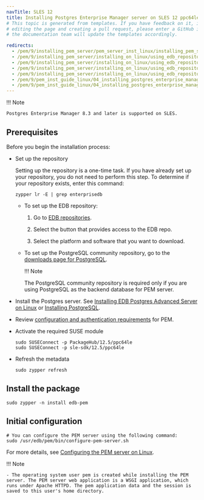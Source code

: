 ```yaml
---
navTitle: SLES 12
title: Installing Postgres Enterprise Manager server on SLES 12 ppc64le
# This topic is generated from templates. If you have feedback on it, instead of
# editing the page and creating a pull request, please enter a GitHub issue and
# the documentation team will update the templates accordingly.

redirects:
  - /pem/9/installing_pem_server/pem_server_inst_linux/installing_pem_server_using_edb_repository/ibm_power_ppc64le/pem_server_sles12_ppcle
  - /pem/9/installing_pem_server/installing_on_linux/using_edb_repository/ibm_power_ppc64le/pem_server_sles12_ppcle/
  - /pem/9/installing_pem_server/installing_on_linux/using_edb_repository/ppc64le/pem_server_sles12_ppcle/
  - /pem/9/installing_pem_server/installing_on_linux/using_edb_repository/x86_amd64/pem_server_sles12_ppcle/
  - /pem/9/installing_pem_server/installing_on_linux/using_edb_repository/x86/pem_server_sles12_ppcle/
  - /pem/9/pem_inst_guide_linux/04_installing_postgres_enterprise_manager/03_installing_pem_server_using_edb_repository/03_pem_server_sles15_x86/
  - /pem/9/pem_inst_guide_linux/04_installing_postgres_enterprise_manager/03_installing_pem_server_using_edb_repository/04_pem_server_sles12_x86/
---
```


!!! Note

    Postgres Enterprise Manager 8.3 and later is supported on SLES.

## Prerequisites

Before you begin the installation process:

- Set up the repository

  Setting up the repository is a one-time task. If you have already set up your repository, you do not need to perform this step.
  To determine if your repository exists, enter this command:

  `zypper lr -E | grep enterprisedb`

  - To set up the EDB repository:

    1. Go to [EDB repositories](https://www.enterprisedb.com/repos-downloads).

    1. Select the button that provides access to the EDB repo.

    1. Select the platform and software that you want to download.

  - To set up the PostgreSQL community repository, go to the [downloads page for PostgreSQL](https://www.postgresql.org/download/).

    !!! Note

    The PostgreSQL community repository is required only if you are using PostgreSQL as the backend database for PEM server.

- Install the Postgres server. See [Installing EDB Postgres Advanced Server on Linux](/epas/latest/installing/) or [Installing PostgreSQL](/supported-open-source/postgresql/installer/).

- Review [configuration and authentication requirements](../prerequisites/) for PEM.

- Activate the required SUSE module
  ```shell
  sudo SUSEConnect -p PackageHub/12.5/ppc64le
  sudo SUSEConnect -p sle-sdk/12.5/ppc64le

  ```
- Refresh the metadata
  ```shell
  sudo zypper refresh
  ```

## Install the package

```shell
sudo zypper -n install edb-pem
```

## Initial configuration

```shell
# You can configure the PEM server using the following command:
sudo /usr/edb/pem/bin/configure-pem-server.sh
```

For more details, see [Configuring the PEM server on Linux](../configuring_the_pem_server_on_linux/).

!!! Note

    - The operating system user pem is created while installing the PEM server. The PEM server web application is a WSGI application, which runs under Apache HTTPD. The pem application data and the session is saved to this user's home directory.
